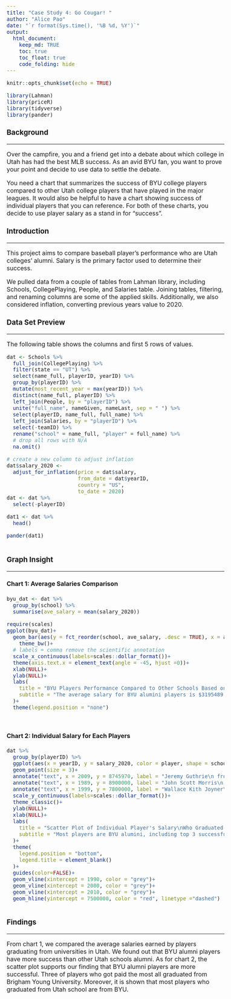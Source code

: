 ```yaml
---
title: "Case Study 4: Go Cougar! "
author: "Alice Pao"
date: "`r format(Sys.time(), '%B %d, %Y')`"
output: 
  html_document:
    keep_md: TRUE
    toc: true
    toc_float: true
    code_folding: hide
---
```

<style type="text/css">
  body{
  font-size: 12pt;
}
</style>

```r
knitr::opts_chunk$set(echo = TRUE)
```

```r
library(Lahman)
library(priceR)
library(tidyverse)
library(pander)
```

### Background
***
Over the campfire, you and a friend get into a debate about which college in Utah has had the best MLB success. As an avid BYU fan, you want to prove your point and decide to use data to settle the debate.

You need a chart that summarizes the success of BYU college players compared to other Utah college players that have played in the major leagues. It would also be helpful to have a chart showing success of individual players that you can reference. For both of these charts, you decide to use player salary as a stand in for “success”.

### Introduction
***
This project aims to compare baseball player's performance who are Utah colleges' alumni. Salary is the primary factor used to determine their success. 

We pulled data from a couple of tables from Lahman library, including Schools, CollegePlaying, People, and Salaries table. Joining tables, filtering, and renaming columns are some of the applied skills. Additionally, we also considered inflation, converting previous years value to 2020. 


### Data Set Preview 
***
The following table shows the columns and first 5 rows of values. 
```r

dat <- Schools %>% 
  full_join(CollegePlaying) %>% 
  filter(state == "UT") %>% 
  select(name_full, playerID, yearID) %>% 
  group_by(playerID) %>% 
  mutate(most_recent_year = max(yearID)) %>% 
  distinct(name_full, playerID) %>% 
  left_join(People, by = "playerID") %>% 
  unite("full_name", nameGiven, nameLast, sep = " ") %>% 
  select(playerID, name_full, full_name) %>% 
  left_join(Salaries, by = "playerID") %>% 
  select(-teamID) %>% 
  rename("school" = name_full, "player" = full_name) %>% 
  # drop all rows with N/A
  na.omit()

# create a new column to adjust inflation 
dat$salary_2020 <- 
  adjust_for_inflation(price = dat$salary, 
                       from_date = dat$yearID, 
                       country = "US", 
                       to_date = 2020)
dat <- dat %>% 
  select(-playerID)

dat1 <- dat %>% 
  head()

pander(dat1)
  
```


### Graph Insight
***
#### Chart 1: Average Salaries Comparison 

```r
byu_dat <- dat %>% 
  group_by(school) %>% 
  summarise(ave_salary = mean(salary_2020))

require(scales)
ggplot(byu_dat)+
  geom_bar(aes(y = fct_reorder(school, ave_salary, .desc = TRUE), x = ave_salary, fill = school), stat="identity")+
    theme_bw()+
  # labels = comma remove the scientific annotation 
  scale_x_continuous(labels=scales::dollar_format())+
  theme(axis.text.x = element_text(angle = -45, hjust =0))+
  xlab(NULL)+
  ylab(NULL)+
  labs(
    title = "BYU Players Performance Compared to Other Schools Based on Average Salaries ",
    subtitle = "The average salary for BYU alumini players is $3195489.1"
  )+
  theme(legend.position = "none")

  
```

#### Chart 2: Individual Salary for Each Players 


```r

dat %>% 
  group_by(playerID) %>% 
  ggplot(aes(x = yearID, y = salary_2020, color = player, shape = school))+
  geom_point(size = 3)+
  annotate("text", x = 2009, y = 8745970, label = "Jeremy Guthrie\n from BYU")+
  annotate("text", x = 1989, y = 8900000, label = "John Scott Morris\n from BYU")+
  annotate("text", x = 1999, y = 7800000, label = "Wallace Kith Joyner\n from BYU")+
  scale_y_continuous(labels=scales::dollar_format())+
  theme_classic()+
  ylab(NULL)+
  xlab(NULL)+
  labs(
    title = "Scatter Plot of Individual Player's Salary\nWho Graduated from University in Utah ", 
    subtitle = "Most players are BYU alumini, including top 3 successful players"
  )+
  theme(
    legend.position = "bottom", 
    legend.title = element_blank()
  )+
  guides(color=FALSE)+
  geom_vline(xintercept = 1990, color = "grey")+
  geom_vline(xintercept = 2000, color = "grey")+
  geom_vline(xintercept = 2010, color = "grey")+
  geom_hline(yintercept = 7500000, color = "red", linetype ="dashed")



```

### Findings
***
From chart 1, we compared the average salaries earned by players graduating from universities in Utah. We found out that BYU alumni players have more success than other Utah schools alumni. As for chart 2, the scatter plot supports our finding that BYU alumni players are more successful. Three of players who got paid the most all graduated from Brigham Young University. Moreover, it is shown that most players who graduated from Utah school are from BYU. 
